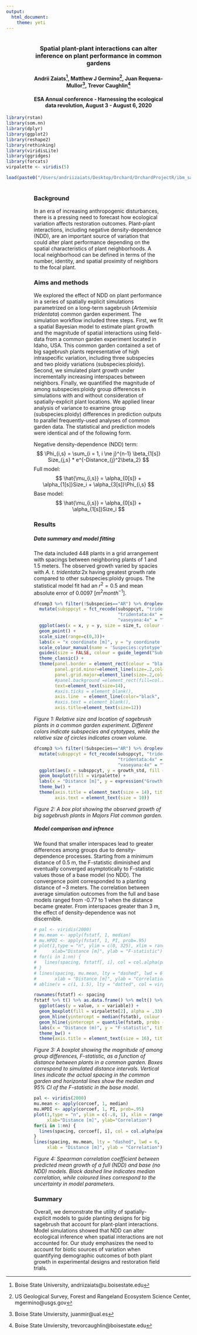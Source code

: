 ```yaml
---
output:
  html_document:
    theme: yeti
---
```

<div style="margin-left:2cm;margin-right:2cm;margin-top:1cm">
<center>
### Spatial plant-plant interactions can alter inference on plant performance in common gardens  
#### Andrii Zaiats^[Boise State University, andriizaiats@u.boisestate.edu], Matthew J Germino^[US Geological Survey, Forest and Rangeland Ecosystem Science Center, mgermino@usgs.gov], Juan Requena-Mullor^[Boise State Unviersity, juanmir@ual.es], Trevor Caughlin^[Boise State Unviersity, trevorcaughlin@boisestate.edu]  
#### ESA Annual conference - Harnessing the ecological data revolution, August 3 - August 6, 2020 
</center>
</div>

```r
library(rstan)
library(som.nn)
library(dplyr)
library(ggplot2)
library(reshape2)
library(rethinking)
library(viridisLite)
library(ggridges)
library(forcats)
virpalette <- viridis(5)

load(paste0("/Users/andriizaiats/Desktop/Orchard/OrchardProjectR/ibm_sagebrush_simulations/","esa_sim_outcomes.RData"))
```
<div style="margin-left:2cm;margin-right:2cm;margin-top:1cm">
### Background

In an era of increasing anthropogenic disturbances, there is a pressing need to forecast how ecological variation affects restoration outcomes. Plant-plant interactions, including negative density-dependence (NDD), are an important source of variation that could alter plant performance depending on the spatial characteristics of plant neighborhoods. A local neighborhood can be defined in terms of the number, identity, and spatial proximity of neighbors to the focal plant.  

### Aims and methods

We explored the effect of NDD on plant performance in a series of spatially explicit simulations parametrized on a long-term sagebrush (_Artemisia tridentata_) common garden experiment. The simulation workflow included three steps. First, we fit a spatial Bayesian model to estimate plant growth and the magnitude of spatial interactions using field-data from a common garden experiment located in Idaho, USA. This common garden contained a set of big sagebrush plants representative of high intraspecific variation, including three subspecies and two ploidy variations (subspecies:ploidy). Second, we simulated plant growth under incrementally increasing interspaces between neighbors. Finally, we quantified the magnitude of among subspecies:ploidy group differences in simulations with and without consideration of spatially-explicit plant locations. We applied linear analysis of variance to examine group (subspecies:ploidy) differences in prediction outputs to parallel frequently-used analyses of common garden data. The statistical and prediction models were identical and of the following form. 

Negative density-dependence (NDD) term:
$$ \Phi_{i,s}  = \sum_{i = 1, i \ne j}^{n-1} \beta_{1[s]} Size_{j,s} * e^{-Distance_{j}^2\beta_2} $$ 
Full model:
$$ \hat{\mu_{i,s}} = \alpha_{0[s]} + \alpha_{1[s]}Size_i + \alpha_{3[s]}\Phi_{i,s}  $$
Base model:
$$ \hat{\mu_{i,s}} = \alpha_{0[s]} + \alpha_{1[s]}Size_i $$

### Results
##### Data summary and model fitting
The data included 448 plants in a grid arrangement with spacings between neighboring plants of 1 and 1.5 meters. The observed growth varied by spacies with _A. t. tridentata_:2x having greatest growth rate compared to other subspecies:ploidy groups. The statistical model fit had an $r^2 = 0.5$ and mean absolute error of 0.0097 $[m^2month^{-1}]$.  

```r
dfcomp3 %>% filter(!Subspecies=="AR") %>% droplevels() %>%
  mutate(subsppcyt = fct_recode(subsppcyt, "tridentata:2x" = "T2n",
                                "tridentata:4x" = "T4n", "vaseyana:2x" = "V2n", 
                                "vaseyana:4x" = "V4n", "wyomingensis:4x" = "W4n")) %>%
  ggplot(aes(x = x, y = y, size = size_t, colour = subsppcyt)) + 
  geom_point() +
  scale_size(range=c(0,3))+
  labs(x = "x coordinate [m]", y = "y coordinate [m]", title = "Common garden map") +
  scale_colour_manual(name = 'Suspecies:cytotype', values = virpalette) + #, labels = c('T2n','T4n','V2n','V4n','W4n'))
  guides(size = FALSE, colour = guide_legend("Subspecies:cytotype")) + 
  theme_classic() +
  theme(panel.border = element_rect(colour = "black", fill=NA, size=1),
        panel.grid.minor=element_line(size=.2,colour="gray",linetype="dashed"),
        panel.grid.major=element_line(size=.2,colour="gray",linetype="dashed"),
        #panel.background =element_rect(fill=col.alpha("black",0.05)),
        text=element_text(size=14),
        #axis.ticks = element_blank(),
        axis.line  = element_line(color="black", size = .1),
        #axis.text = element_blank(),
        axis.title=element_text(size=12))
```
_Figure 1: Relative size and location of sagebrush plants in a common garden experiment. Different colors indicate subspecies and cytotypes, while the relative size of circles indicates crown volume._  

```r
dfcomp3 %>% filter(!Subspecies=="AR") %>% droplevels() %>%
  mutate(subsppcyt = fct_recode(subsppcyt, "tridentata:2x" = "T2n",
                                "tridentata:4x" = "T4n", "vaseyana:2x" = "V2n", 
                                "vaseyana:4x" = "V4n", "wyomingensis:4x" = "W4n")) %>%
  ggplot(aes(x = subsppcyt, y = growth_std, fill = subsppcyt)) + 
  geom_boxplot(fill = virpalette) +
  labs(x = "Distance [m]", y = expression("Growth ["~m^{3}~mo^{-1}~"]"), title = "Observed growth") +
  theme_bw() + 
  theme(axis.title = element_text(size = 14), title = element_text(size = 14), 
        axis.text = element_text(size = 10))
```
_Figure 2: A box plot showing the observed growth of big sagebrush plants in Majors Flat common garden._  

##### Model comparison and infrence
We found that smaller interspaces lead to greater differences among groups due to density-dependence processes. Starting from a minimum distance of 0.5 m, the F-statistic diminished and eventually converged asymptotically to F-statistic values those of a base model (no NDD). The convergence point corresponded to a planting distance of ~3 meters. The correlation between average simulation outcomes from the full and base models ranged from -0.77 to 1 when the distance became greater. From interspaces greater than 3 m, the effect of density-dependence was not discernible. 


```r
# pal <- viridis(2000)
# mu.mean <- apply(fstatf, 1, median)
# mu.HPDI <- apply(fstatf, 1, PI, prob=.95)
# plot(1,type = "n", ylim = c(0, 325), xlim = range(spacing), bty = "n",
#      xlab="Distance [m]", ylab = "F-statistic")
# for(i in 1:nn) { 
#   lines(spacing, fstatf[, i], col = col.alpha(pal[i], .05))
# }
# lines(spacing, mu.mean, lty = "dashed", lwd = 6, col = "black", 
#       xlab = "Distance [m]", ylab = "Correlation")
# abline(v = c(1, 1.5), lty = "dotted", col = virpalette[1], lwd = 2)

rownames(fstatf) <- spacing
fstatf %>% t() %>% as.data.frame() %>% melt() %>%
  ggplot(aes(y = value, x = variable)) +
  geom_boxplot(fill = virpalette[2], alpha = .33) +
  geom_hline(yintercept = median(fstatb), colour = virpalette[3], size = 1) +
  geom_hline(yintercept = quantile(fstatb, probs = c(.025, .975)), colour = virpalette[3], size = 1, linetype = "dashed") +
  labs(x = "Distance (m)", y = "F-statistic", title = "Full model") +
  theme_bw() +
  theme(axis.title = element_text(size = 16), title = element_text(size = 18))
```
_Figure 3: A boxplot showing the magnitude of among group differences, F-statistic, as a function of distance between plants in a common garden. Boxes correspond to simulated distance intervals. Vertical lines indicate the actual spacing in the common garden and horizontal lines show the median and 95% CI of the F-statistic in the base model._  


```r
pal <- viridis(2000)
mu.mean <- apply(corcoef, 1, median)
mu.HPDI <- apply(corcoef, 1, PI, prob=.95)
plot(1,type = "n", ylim = c(-.8, 1), xlim = range(spacing), 
     xlab="Distance [m]", ylab="Correlation")
for(i in 1:nn) { 
  lines(spacing, corcoef[, i], col = col.alpha(pal[i], .05))
}
lines(spacing, mu.mean, lty = "dashed", lwd = 6, col = "black", 
     xlab = "Distance [m]", ylab = "Correlation")
```
_Figure 4: Spearman correlation coefficient between predicted mean growth of a full (NDD) and base (no NDD) models. Black dashed line indicates median correlation, while coloured lines correspond to the uncertainty in model parameters._

### Summary
Overall, we demonstrate the utility of spatially-explicit models to guide planting designs for big sagebrush that account for plant-plant interactions. Model simulations showed that NDD can alter ecological inference when spatial interactions are not accounted for. Our study emphasizes the need to account for biotic sources of variation when quantifying demographic outcomes of both plant growth in experimental designs and restoration field trials.
</div>